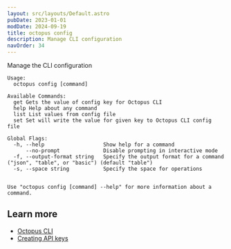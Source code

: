 ```yaml
---
layout: src/layouts/Default.astro
pubDate: 2023-01-01
modDate: 2024-09-19
title: octopus config
description: Manage CLI configuration
navOrder: 34
---
```


Manage the CLI configuration

```
Usage:
  octopus config [command]

Available Commands:
  get Gets the value of config key for Octopus CLI
  help Help about any command
  list List values from config file
  set Set will write the value for given key to Octopus CLI config file

Global Flags:
  -h, --help                   Show help for a command
      --no-prompt              Disable prompting in interactive mode
  -f, --output-format string   Specify the output format for a command ("json", "table", or "basic") (default "table")
  -s, --space string           Specify the space for operations


Use "octopus config [command] --help" for more information about a command.
```

## Learn more

- [Octopus CLI](/docs/octopus-rest-api/cli)
- [Creating API keys](/docs/octopus-rest-api/how-to-create-an-api-key)